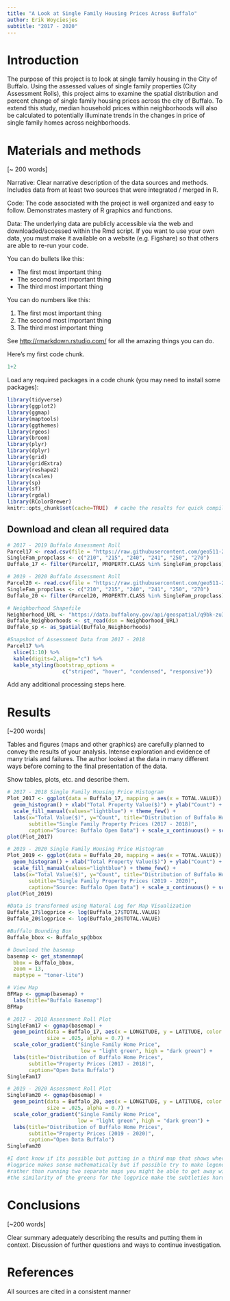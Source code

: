 ```yaml
---
title: "A Look at Single Family Housing Prices Across Buffalo" 
author: Erik Woyciesjes
subtitle: "2017 - 2020"
---
```


# Introduction

The purpose of this project is to look at single family housing in the City of Buffalo. Using the assessed values of single family properties (City Assessment Rolls), this project aims to examine the spatial distribution and percent change of single family housing prices across the city of Buffalo. To extend this study, median household prices within neighborhoods will also be calculated to potentially illuminate trends in the changes in price of single family homes across neighborhoods. 

# Materials and methods

[~ 200 words]

Narrative: Clear narrative description of the data sources and methods. Includes data from at least two sources that were integrated / merged in R.

Code: The code associated with the project is well organized and easy to follow. Demonstrates mastery of R graphics and functions.

Data: The underlying data are publicly accessible via the web and downloaded/accessed within the Rmd script. If you want to use your own data, you must make it available on a website (e.g. Figshare) so that others are able to re-run your code.

You can do bullets like this:

* The first most important thing
* The second most important thing
* The third most important thing

You can do numbers like this:

1. The first most important thing
2. The second most important thing
3. The third most important thing

See [http://rmarkdown.rstudio.com/](http://rmarkdown.rstudio.com/) for all the amazing things you can do.


Here's my first code chunk.
```r
1+2
```

Load any required packages in a code chunk (you may need to install some packages):

```r
library(tidyverse)
library(ggplot2)
library(ggmap)
library(maptools)
library(ggthemes)
library(rgeos)
library(broom)
library(plyr)
library(dplyr)
library(grid)
library(gridExtra)
library(reshape2)
library(scales)
library(sp)
library(sf)
library(rgdal)
library(RColorBrewer)
knitr::opts_chunk$set(cache=TRUE)  # cache the results for quick compiling
```

## Download and clean all required data
```r
# 2017 - 2019 Buffalo Assessment Roll
Parcel17 <- read.csv(file = "https://raw.githubusercontent.com/geo511-2020/geo511-2020-project-erikwoyc/master/2017-2018_Assessment_Roll.csv")
SingleFam_propclass <- c("210", "215", "240", "241", "250", "270")
Buffalo_17 <- filter(Parcel17, PROPERTY.CLASS %in% SingleFam_propclass)

# 2019 - 2020 Buffalo Assessment Roll
Parcel20 <- read.csv(file = "https://raw.githubusercontent.com/geo511-2020/geo511-2020-project-erikwoyc/master/2019-2020_Assessment_Roll.csv")
SingleFam_propclass <- c("210", "215", "240", "241", "250", "270")
Buffalo_20 <- filter(Parcel20, PROPERTY.CLASS %in% SingleFam_propclass)

# Neighborhood Shapefile
Neighborhood_URL <- "https://data.buffalony.gov/api/geospatial/q9bk-zu3p?method=export&format=GeoJSON"
Buffalo_Neighborhoods <- st_read(dsn = Neighborhood_URL)
Buffalo_sp <- as_Spatial(Buffalo_Neighborhoods)

```

```r
#Snapshot of Assessment Data from 2017 - 2018
Parcel17 %>% 
  slice(1:10) %>% 
  kable(digits=2,align="c") %>% 
  kable_styling(bootstrap_options = 
                  c("striped", "hover", "condensed", "responsive")) 
```

Add any additional processing steps here.

# Results

[~200 words]

Tables and figures (maps and other graphics) are carefully planned to convey the results of your analysis. Intense exploration and evidence of many trials and failures. The author looked at the data in many different ways before coming to the final presentation of the data.

Show tables, plots, etc. and describe them.

```r
# 2017 - 2018 Single Family Housing Price Histogram
Plot_2017 <- ggplot(data = Buffalo_17, mapping = aes(x = TOTAL.VALUE)) + 
  geom_histogram() + xlab("Total Property Value($)") + ylab("Count") +
  scale_fill_manual(values="lightblue") + theme_few() +
  labs(x="Total Value($)", y="Count", title="Distribution of Buffalo Home Prices",
       subtitle="Single Family Property Prices (2017 - 2018)", 
       caption="Source: Buffalo Open Data") + scale_x_continuous() + scale_y_continuous()
plot(Plot_2017)
```


```r
# 2019 - 2020 Single Family Housing Price Histogram
Plot_2019 <- ggplot(data = Buffalo_20, mapping = aes(x = TOTAL.VALUE)) + 
  geom_histogram() + xlab("Total Property Value($)") + ylab("Count") +
  scale_fill_manual(values="lightblue") + theme_few() +
  labs(x="Total Value($)", y="Count", title="Distribution of Buffalo Home Prices",
       subtitle="Single Family Property Prices (2019 - 2020)", 
       caption="Source: Buffalo Open Data") + scale_x_continuous() + scale_y_continuous()
plot(Plot_2019)
```

```r
#Data is transformed using Natural Log for Map Visualization
Buffalo_17$logprice <- log(Buffalo_17$TOTAL.VALUE)
Buffalo_20$logprice <- log(Buffalo_20$TOTAL.VALUE)
```

```r
#Buffalo Bounding Box
Buffalo_bbox <- Buffalo_sp@bbox

# Download the basemap
basemap <- get_stamenmap(
  bbox = Buffalo_bbox,
  zoom = 13,
  maptype = "toner-lite")

# View Map
BFMap <- ggmap(basemap) + 
  labs(title="Buffalo Basemap")
BFMap
```

```r
# 2017 - 2018 Assessment Roll Plot
SingleFam17 <- ggmap(basemap) + 
  geom_point(data = Buffalo_17, aes(x = LONGITUDE, y = LATITUDE, color = logprice), 
             size = .025, alpha = 0.7) +
  scale_color_gradient("Single Family Home Price", 
                        low = "light green", high = "dark green") +
  labs(title="Distribution of Buffalo Home Prices",
       subtitle="Property Prices (2017 - 2018)",
       caption="Open Data Buffalo")
SingleFam17
```

```r
# 2019 - 2020 Assessment Roll Plot
SingleFam20 <- ggmap(basemap) + 
  geom_point(data = Buffalo_20, aes(x = LONGITUDE, y = LATITUDE, color = logprice), 
             size = .025, alpha = 0.7) +
  scale_color_gradient("Single Family Home Price", 
                       low = "light green", high = "dark green") +
  labs(title="Distribution of Buffalo Home Prices",
       subtitle="Property Prices (2019 - 2020)",
       caption="Open Data Buffalo")
SingleFam20

#I dont know if its possible but putting in a third map that shows where values have appreciated / depreciated would help to inform the actual changes going on in Buffalo home prices. Marko Lazin
#logprice makes sense mathematically but if possible try to make legend reflect original price scale, as information is lost. Marko Lazin
#rather than running two separate maps you might be able to get away with running a few selected facets. Marko Lazin
#the similarity of the greens for the logprice make the subtleties hard to see without a zoom - id either add a zoom function to you rmaps or make the gradient a little bit more dramatic. Marko Lazin
```
# Conclusions

[~200 words]

Clear summary adequately describing the results and putting them in context. Discussion of further questions and ways to continue investigation.

# References

All sources are cited in a consistent manner
